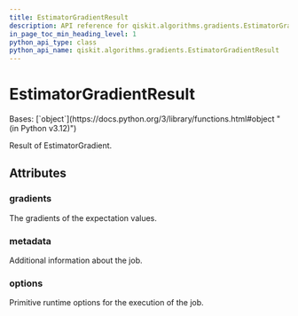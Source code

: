 ```yaml
---
title: EstimatorGradientResult
description: API reference for qiskit.algorithms.gradients.EstimatorGradientResult
in_page_toc_min_heading_level: 1
python_api_type: class
python_api_name: qiskit.algorithms.gradients.EstimatorGradientResult
---
```


# EstimatorGradientResult

<Class id="qiskit.algorithms.gradients.EstimatorGradientResult" isDedicatedPage={true} github="https://github.com/qiskit/qiskit/tree/stable/0.25/qiskit/algorithms/gradients/base/estimator_gradient_result.py" signature="qiskit.algorithms.gradients.EstimatorGradientResult(gradients, metadata, options)">
  Bases: [`object`](https://docs.python.org/3/library/functions.html#object "(in Python v3.12)")

  Result of EstimatorGradient.

  ## Attributes

  ### gradients

  <Attribute id="qiskit.algorithms.gradients.EstimatorGradientResult.gradients" name="gradients" attributeTypeHint="list[numpy.ndarray]">
    The gradients of the expectation values.
  </Attribute>

  ### metadata

  <Attribute id="qiskit.algorithms.gradients.EstimatorGradientResult.metadata" name="metadata" attributeTypeHint="list[dict[str, Any]]">
    Additional information about the job.
  </Attribute>

  ### options

  <Attribute id="qiskit.algorithms.gradients.EstimatorGradientResult.options" name="options" attributeTypeHint="Options">
    Primitive runtime options for the execution of the job.
  </Attribute>
</Class>


